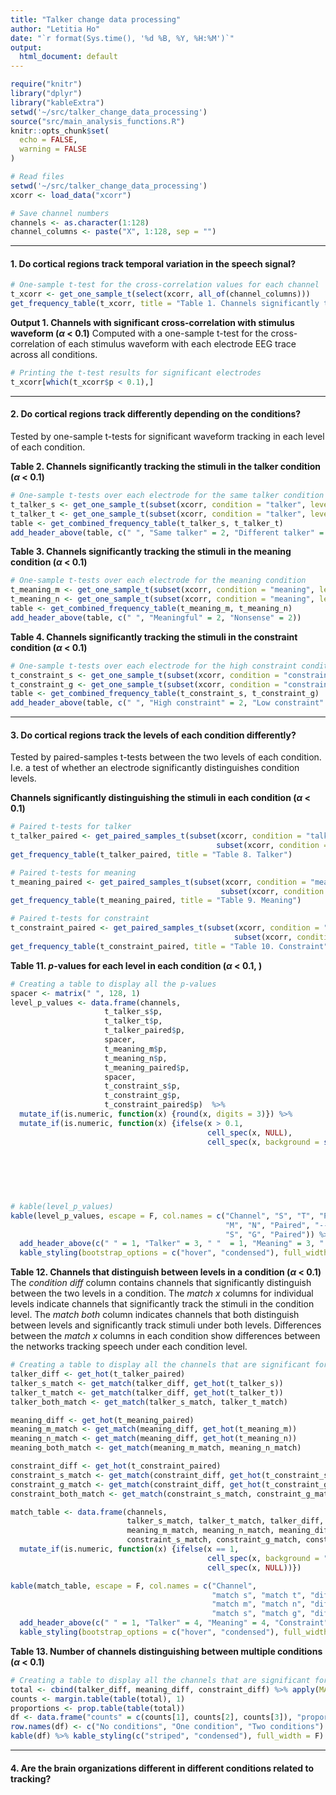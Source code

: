 ```yaml
---
title: "Talker change data processing"
author: "Letitia Ho"
date: "`r format(Sys.time(), '%d %B, %Y, %H:%M')`"
output:
  html_document: default
---
```


```r
require("knitr")
library("dplyr")
library("kableExtra")
setwd('~/src/talker_change_data_processing')
source("src/main_analysis_functions.R")
knitr::opts_chunk$set(
  echo = FALSE,
  warning = FALSE
) 
```

``` r
# Read files
setwd('~/src/talker_change_data_processing')
xcorr <- load_data("xcorr")

# Save channel numbers
channels <- as.character(1:128)
channel_columns <- paste("X", 1:128, sep = "")
```




******

#### 1. Do cortical regions track temporal variation in the speech signal?

``` r
# One-sample t-test for the cross-correlation values for each channel
t_xcorr <- get_one_sample_t(select(xcorr, all_of(channel_columns)))
get_frequency_table(t_xcorr, title = "Table 1. Channels significantly tracking the stimuli")
```

**Output 1. Channels with significant cross-correlation with stimulus waveform ($\alpha$ < 0.1)** Computed with a one-sample t-test for the cross-correlation of each stimulus waveform with each electrode EEG trace across all conditions.

```r
# Printing the t-test results for significant electrodes
t_xcorr[which(t_xcorr$p < 0.1),]
```




************

#### 2. Do cortical regions track differently depending on the conditions?

Tested by one-sample t-tests for significant waveform tracking in each level of each condition.

**Table 2. Channels significantly tracking the stimuli in the talker condition ($\alpha$ < 0.1)** 

```r
# One-sample t-tests over each electrode for the same talker condition
t_talker_s <- get_one_sample_t(subset(xcorr, condition = "talker", level = "S"))
t_talker_t <- get_one_sample_t(subset(xcorr, condition = "talker", level = "T"))
table <- get_combined_frequency_table(t_talker_s, t_talker_t)
add_header_above(table, c(" ", "Same talker" = 2, "Different talker" = 2))
```

**Table 3. Channels significantly tracking the stimuli in the meaning condition ($\alpha$ < 0.1)** 

```r
# One-sample t-tests over each electrode for the meaning condition
t_meaning_m <- get_one_sample_t(subset(xcorr, condition = "meaning", level = "M"))
t_meaning_n <- get_one_sample_t(subset(xcorr, condition = "meaning", level = "N"))
table <- get_combined_frequency_table(t_meaning_m, t_meaning_n)
add_header_above(table, c(" ", "Meaningful" = 2, "Nonsense" = 2))
```

**Table 4. Channels significantly tracking the stimuli in the constraint condition ($\alpha$ < 0.1)** 

```r
# One-sample t-tests over each electrode for the high constraint condition
t_constraint_s <- get_one_sample_t(subset(xcorr, condition = "constraint", level = "S"))
t_constraint_g <- get_one_sample_t(subset(xcorr, condition = "constraint", level = "G"))
table <- get_combined_frequency_table(t_constraint_s, t_constraint_g)
add_header_above(table, c(" ", "High constraint" = 2, "Low constraint" = 2))
```




************

#### 3. Do cortical regions track the levels of each condition differently?

Tested by paired-samples t-tests between the two levels of each condition. I.e. a test of whether an electrode significantly distinguishes condition levels.

**Channels significantly distinguishing the stimuli in each condition ($\alpha$ < 0.1)** 

```r
# Paired t-tests for talker
t_talker_paired <- get_paired_samples_t(subset(xcorr, condition = "talker", level = "S"),
                                              subset(xcorr, condition = "talker", level = "T"))
get_frequency_table(t_talker_paired, title = "Table 8. Talker")

# Paired t-tests for meaning
t_meaning_paired <- get_paired_samples_t(subset(xcorr, condition = "meaning", level = "M"),
                                               subset(xcorr, condition = "meaning", level = "N"))
get_frequency_table(t_meaning_paired, title = "Table 9. Meaning")

# Paired t-tests for constraint
t_constraint_paired <- get_paired_samples_t(subset(xcorr, condition = "constraint", level = "S"),
                                                  subset(xcorr, condition = "constraint", level = "G"))
get_frequency_table(t_constraint_paired, title = "Table 10. Constraint")
```


**Table 11. *p*-values for each level in each condition ($\alpha$ < 0.1, )**

```r
# Creating a table to display all the p-values
spacer <- matrix(" ", 128, 1)
level_p_values <- data.frame(channels, 
                     t_talker_s$p,
                     t_talker_t$p, 
                     t_talker_paired$p,
                     spacer,
                     t_meaning_m$p,
                     t_meaning_n$p, 
                     t_meaning_paired$p,
                     spacer,
                     t_constraint_s$p,
                     t_constraint_g$p,
                     t_constraint_paired$p)  %>%
  mutate_if(is.numeric, function(x) {round(x, digits = 3)}) %>%
  mutate_if(is.numeric, function(x) {ifelse(x > 0.1, 
                                            cell_spec(x, NULL),
                                            cell_spec(x, background = spec_color(x, 
                                                                                 direction = 1, 
                                                                                 begin = 0.65, 
                                                                                 end = 1, 
                                                                                 option = "B", 
                                                                                 scale_from = c(0,0.1))))})

# kable(level_p_values)
kable(level_p_values, escape = F, col.names = c("Channel", "S", "T", "Paired", "---",
                                                "M", "N", "Paired", "---",
                                                "S", "G", "Paired")) %>%
  add_header_above(c(" " = 1, "Talker" = 3, " "  = 1, "Meaning" = 3, " " = 1, "Constraint" = 3)) %>%
  kable_styling(bootstrap_options = c("hover", "condensed"), full_width = F)
```

**Table 12. Channels that distinguish between levels in a condition ($\alpha$ < 0.1)** The *condition diff* column contains channels that significantly distinguish between the two levels in a condition. The *match x* columns for individual levels indicate channels that significantly track the stimuli in the condition level. The *match both* column indicates channels that both distinguish between levels and significantly track stimuli under both levels. Differences between the *match x* columns in each condition show differences between the networks tracking speech under each condition level.

```r
# Creating a table to display all the channels that are significant for each condition level
talker_diff <- get_hot(t_talker_paired)
talker_s_match <- get_match(talker_diff, get_hot(t_talker_s))
talker_t_match <- get_match(talker_diff, get_hot(t_talker_t))
talker_both_match <- get_match(talker_s_match, talker_t_match)

meaning_diff <- get_hot(t_meaning_paired)
meaning_m_match <- get_match(meaning_diff, get_hot(t_meaning_m))
meaning_n_match <- get_match(meaning_diff, get_hot(t_meaning_n))
meaning_both_match <- get_match(meaning_m_match, meaning_n_match)

constraint_diff <- get_hot(t_constraint_paired)
constraint_s_match <- get_match(constraint_diff, get_hot(t_constraint_s))
constraint_g_match <- get_match(constraint_diff, get_hot(t_constraint_g))
constraint_both_match <- get_match(constraint_s_match, constraint_g_match)

match_table <- data.frame(channels, 
                          talker_s_match, talker_t_match, talker_diff, talker_both_match,
                          meaning_m_match, meaning_n_match, meaning_diff, meaning_both_match,
                          constraint_s_match, constraint_g_match, constraint_diff, constraint_both_match) %>%
  mutate_if(is.numeric, function(x) {ifelse(x == 1, 
                                            cell_spec(x, background = "tomato"), 
                                            cell_spec(x, NULL))})

kable(match_table, escape = F, col.names = c("Channel", 
                                             "match s", "match t", "diff", "match both",
                                             "match m", "match n", "diff", "match both",
                                             "match s", "match g", "diff", "match both"))  %>%
  add_header_above(c(" " = 1, "Talker" = 4, "Meaning" = 4, "Constraint" = 4)) %>%
  kable_styling(bootstrap_options = c("hover", "condensed"), full_width = F)
```

**Table 13. Number of channels distinguishing between multiple conditions ($\alpha$ < 0.1)**

```r
# Creating a table to display all the channels that are significant for two condition levels
total <- cbind(talker_diff, meaning_diff, constraint_diff) %>% apply(MARGIN = 1, sum)
counts <- margin.table(table(total), 1)
proportions <- prop.table(table(total))
df <- data.frame("counts" = c(counts[1], counts[2], counts[3]), "proportion" = c(proportions[1], proportions[2], proportions[3]))
row.names(df) <- c("No conditions", "One condition", "Two conditions")
kable(df) %>% kable_styling(c("striped", "condensed"), full_width = F)
```




************

#### 4. Are the brain organizations different in different conditions related to tracking?

